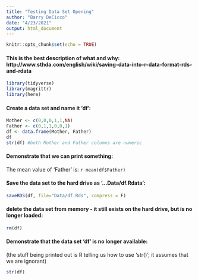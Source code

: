 ```yaml
---
title: "Testing Data Set Opening"
author: "Barry DeCicco"
date: "4/23/2021"
output: html_document
---
```


```r
knitr::opts_chunk$set(echo = TRUE)
```

#### This is the best description of what and why:  http://www.sthda.com/english/wiki/saving-data-into-r-data-format-rds-and-rdata

```r
library(tidyverse)
library(magrittr)
library(here)
```
#### Create a data set and name it 'df':

```r
Mother <- c(0,0,0,1,1,NA)
Father <- c(0,1,1,0,0,1)
df <- data.frame(Mother, Father)
df
str(df) #both Mother and Father columns are numeric

```

#### Demonstrate that we can print something:

The mean value of 'Father' is:  `r mean(df$Father)`

#### Save the data set to the hard drive as '...Data/df.Rdata':

```r
saveRDS(df, file="Data/df.Rds", compress = F)

```

#### delete the data set from memory - it still exists on the hard drive, but is no longer loaded:

```r

rm(df)

```

#### Demonstrate that the data set 'df' is no longer available:

(the stuff being printed out is R telling us how to use 'str()'; it assumes that we are ignorant)

```r

str(df)

```




